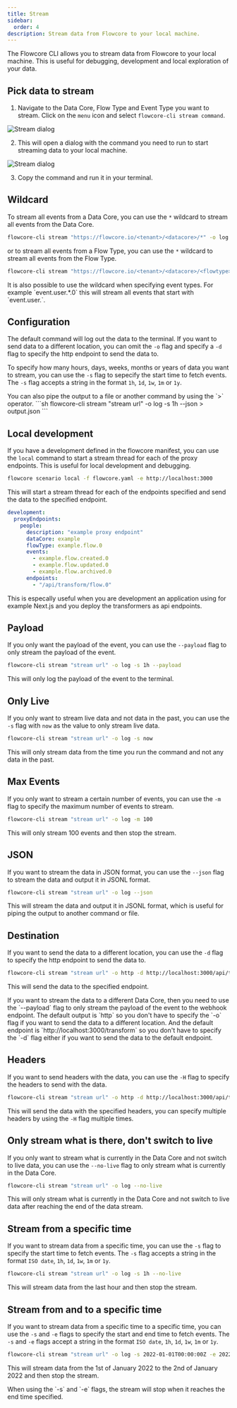 ```yaml
---
title: Stream
sidebar:
  order: 4
description: Stream data from Flowcore to your local machine.
---
```



The Flowcore CLI allows you to stream data from Flowcore to your local machine. This is useful for debugging, development
and local exploration of your data.

## Pick data to stream

1. Navigate to the Data Core, Flow Type and Event Type you want to stream. Click on the `menu` icon and select
`flowcore-cli stream command`.
<Image src={StreamCommand} alt="Stream dialog" />

2. This will open a dialog with the command you need to run to start streaming data to your local machine.
<Image src={StreamDialog} alt="Stream dialog" />

3. Copy the command and run it in your terminal.

## Wildcard

To stream all events from a Data Core, you can use the `*` wildcard to stream all events from the Data Core.

```sh
flowcore-cli stream "https://flowcore.io/<tenant>/<datacore>/*" -o log
```

or to stream all events from a Flow Type, you can use the `*` wildcard to stream all events from the Flow Type.

```sh
flowcore-cli stream "https://flowcore.io/<tenant>/<datacore>/<flowtype>/*" -o log
```

<Card title="info" icon="information">
    It is also possible to use the wildcard when specifying event types. For example `event.user.*.0` this will stream all events that start with `event.user.`.
</Card>


## Configuration

The default command will log out the data to the terminal. If you want to send data to a different location, you can omit
the `-o` flag and specify a `-d` flag to specify the http endpoint to send the data to.

To specify how many hours, days, weeks, months or years of data you want to stream, you can use the `-s` flag to sepecify
the start time to fetch events. The `-s` flag accepts a string in the format `1h`, `1d`, `1w`, `1m` or `1y`.

<Card title="JSON" icon="document">
    You can also pipe the output to a file or another command by using the `>` operator.
    ```sh
    flowcore-cli stream "stream url" -o log -s 1h --json > output.json
    ```
</Card>

## Local development

If you have a development defined in the flowcore manifest, you can use the `local` command to start a stream thread for
each of the proxy endpoints. This is useful for local development and debugging.

```sh
flowcore scenario local -f flowcore.yaml -e http://localhost:3000
```

This will start a stream thread for each of the endpoints specified and send the data to the specified endpoint.

```yaml
development:
  proxyEndpoints:
    people:
      description: "example proxy endpoint"
      dataCore: example
      flowType: example.flow.0
      events:
        - example.flow.created.0
        - example.flow.updated.0
        - example.flow.archived.0
      endpoints:
        - "/api/transform/flow.0"
```

<Card title="info" icon="information">
    This is especally useful when you are development an application using for example Next.js and you deploy the
  transformers as api endpoints.
</Card>

## Payload

If you only want the payload of the event, you can use the `--payload` flag to only stream the payload of the event.

```sh
flowcore-cli stream "stream url" -o log -s 1h --payload
```
This will only log the payload of the event to the terminal.

## Only Live

If you only want to stream live data and not data in the past, you can use the `-s` flag with `now` as the value to only stream live data.

```sh
flowcore-cli stream "stream url" -o log -s now
```

This will only stream data from the time you run the command and not any data in the past.

## Max Events

If you only want to stream a certain number of events, you can use the `-m` flag to specify the maximum number of events to stream.

```sh
flowcore-cli stream "stream url" -o log -m 100
```

This will only stream 100 events and then stop the stream.

## JSON

If you want to stream the data in JSON format, you can use the `--json` flag to stream the data and output it in JSONL format.

```sh
flowcore-cli stream "stream url" -o log --json
```

This will stream the data and output it in JSONL format, which is useful for piping the output to another command or file.

## Destination

If you want to send the data to a different location, you can use the `-d` flag to specify the http endpoint to send the data to.

```sh
flowcore-cli stream "stream url" -o http -d http://localhost:3000/api/transform
```

This will send the data to the specified endpoint.

<Card title="info" icon="information">
    If you want to stream the data to a different Data Core, then you need to use the `--payload` flag to only stream the payload of the event to the webhook endpoint.
</Card>

<Card title="info" icon="information">
  The default output is `http` so you don't have to specify the `-o` flag if you want to send the data to a different location. And the default endpoint is `http://localhost:3000/transform` so you don't have to specify the `-d` flag either if you want to send the data to the default endpoint.
</Card>

## Headers

If you want to send headers with the data, you can use the `-H` flag to specify the headers to send with the data.

```sh
flowcore-cli stream "stream url" -o http -d http://localhost:3000/api/transform -H "Authorization: Bearer token"
```

This will send the data with the specified headers, you can specify multiple headers by using the `-H` flag multiple times.

## Only stream what is there, don't switch to live

If you only want to stream what is currently in the Data Core and not switch to live data, you can use the `--no-live` flag to only stream what is currently in the Data Core.

```sh
flowcore-cli stream "stream url" -o log --no-live
```

This will only stream what is currently in the Data Core and not switch to live data after reaching the end of the data stream.

## Stream from a specific time

If you want to stream data from a specific time, you can use the `-s` flag to specify the start time to fetch events. The `-s` flag accepts a string in the format `ISO date`, `1h`, `1d`, `1w`, `1m` or `1y`.

```sh
flowcore-cli stream "stream url" -o log -s 1h --no-live
```

This will stream data from the last hour and then stop the stream.

## Stream from and to a specific time

If you want to stream data from a specific time to a specific time, you can use the `-s` and `-e` flags to specify the start and end time to fetch events. The `-s` and `-e` flags accept a string in the format `ISO date`, `1h`, `1d`, `1w`, `1m` or `1y`.

```sh
flowcore-cli stream "stream url" -o log -s 2022-01-01T00:00:00Z -e 2022-01-02T00:00:00Z
```

This will stream data from the 1st of January 2022 to the 2nd of January 2022 and then stop the stream.

<Card title="info" icon="information">
    When using the `-s` and `-e` flags, the stream will stop when it reaches the end time specified.
</Card>
